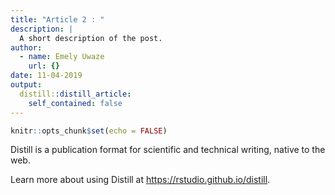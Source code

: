 ```yaml
---
title: "Article 2 : "
description: |
  A short description of the post.
author:
  - name: Emely Uwaze
    url: {}
date: 11-04-2019
output:
  distill::distill_article:
    self_contained: false
---
```


```r
knitr::opts_chunk$set(echo = FALSE)
```

Distill is a publication format for scientific and technical writing, native to the web.

Learn more about using Distill at <https://rstudio.github.io/distill>.

